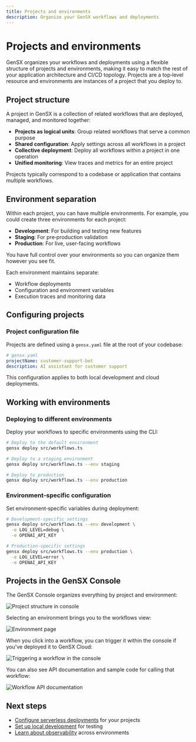 ```yaml
---
title: Projects and environments
description: Organize your GenSX workflows and deployments
---
```


# Projects and environments

GenSX organizes your workflows and deployments using a flexible structure of projects and environments, making it easy to match the rest of your application architecture and CI/CD topology. Projects are a top‑level resource and environments are instances of a project that you deploy to.

## Project structure

A project in GenSX is a collection of related workflows that are deployed, managed, and monitored together:

- **Projects as logical units**: Group related workflows that serve a common purpose
- **Shared configuration**: Apply settings across all workflows in a project
- **Collective deployment**: Deploy all workflows within a project in one operation
- **Unified monitoring**: View traces and metrics for an entire project

Projects typically correspond to a codebase or application that contains multiple workflows.

## Environment separation

Within each project, you can have multiple environments. For example, you could create three environments for each project:

- **Development**: For building and testing new features
- **Staging**: For pre‑production validation
- **Production**: For live, user-facing workflows

You have full control over your environments so you can organize them however you see fit.

Each environment maintains separate:

- Workflow deployments
- Configuration and environment variables
- Execution traces and monitoring data

## Configuring projects

### Project configuration file

Projects are defined using a `gensx.yaml` file at the root of your codebase:

```yaml
# gensx.yaml
projectName: customer-support-bot
description: AI assistant for customer support
```

This configuration applies to both local development and cloud deployments.

## Working with environments

### Deploying to different environments

Deploy your workflows to specific environments using the CLI:

```bash
# Deploy to the default environment
gensx deploy src/workflows.ts

# Deploy to a staging environment
gensx deploy src/workflows.ts --env staging

# Deploy to production
gensx deploy src/workflows.ts --env production
```

### Environment‑specific configuration

Set environment‑specific variables during deployment:

```bash
# Development-specific settings
gensx deploy src/workflows.ts --env development \
  -e LOG_LEVEL=debug \
  -e OPENAI_API_KEY

# Production-specific settings
gensx deploy src/workflows.ts --env production \
  -e LOG_LEVEL=error \
  -e OPENAI_API_KEY
```

## Projects in the GenSX Console

The GenSX Console organizes everything by project and environment:

![Project structure in console](/cloud/project-structure.png)

Selecting an environment brings you to the workflows view:

![Environment page](/cloud/console-workflows.png)

When you click into a workflow, you can trigger it within the console if you've deployed it to GenSX Cloud:

![Triggering a workflow in the console](/cloud/console-playground.png)

You can also see API documentation and sample code for calling that workflow:

![Workflow API documentation](/cloud/console-workflow-docs.png)

## Next steps

- [Configure serverless deployments](/docs/cloud/serverless-deployments) for your projects
- [Set up local development](/docs/cloud/local-development) for testing
- [Learn about observability](/docs/cloud/observability) across environments
